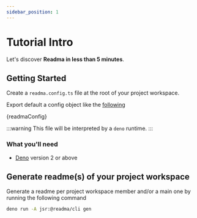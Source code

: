 ```yaml
---
sidebar_position: 1
---
```


# Tutorial Intro

Let's discover **Readma in less than 5 minutes**.

## Getting Started

Create a `readma.config.ts` file at the root of your project workspace.

Export default a config object like the
[following](https://github.com/elcoosp/readma/blob/main/readma.config.ts)

<CodeBlock language="ts" title="readma.config.ts">{readmaConfig}</CodeBlock>

:::warning
This file will be interpreted by a `deno` runtime.
:::

### What you'll need

- [Deno](https://deno.com/) version 2 or above

## Generate readme(s) of your project workspace

Generate a readme per project workspace member and/or a main one by running the
following command

```bash
deno run -A jsr:@readma/cli gen
```
